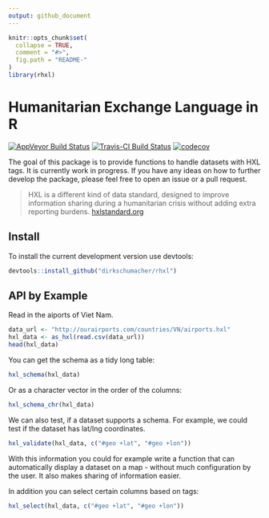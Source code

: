 ```yaml
---
output: github_document
---
```


<!-- README.md is generated from README.Rmd. Please edit that file -->

```r
knitr::opts_chunk$set(
  collapse = TRUE,
  comment = "#>",
  fig.path = "README-"
)
library(rhxl)
```


# Humanitarian Exchange Language in R
[![AppVeyor Build Status](https://ci.appveyor.com/api/projects/status/github/dirkschumacher/rhxl?branch=master&svg=true)](https://ci.appveyor.com/project/dirkschumacher/rhxl)
[![Travis-CI Build Status](https://travis-ci.org/dirkschumacher/rhxl.svg?branch=master)](https://travis-ci.org/dirkschumacher/rhxl)
[![codecov](https://codecov.io/gh/dirkschumacher/rhxl/branch/master/graph/badge.svg)](https://codecov.io/gh/dirkschumacher/rhxl)

The goal of this package is to provide functions to handle datasets with HXL tags. It is currently work in progress. If you have any ideas on how to further develop the package, please feel free to open an issue or a pull request.

> HXL is a different kind of data standard, designed to improve information sharing during a humanitarian crisis without adding extra reporting burdens.
[hxlstandard.org](http://hxlstandard.org/standard/1_0final/)

## Install

To install the current development version use devtools:

```R 
devtools::install_github("dirkschumacher/rhxl")
```

## API by Example

Read in the aiports of Viet Nam.

```r
data_url <- "http://ourairports.com/countries/VN/airports.hxl"
hxl_data <- as_hxl(read.csv(data_url))
head(hxl_data)
```

You can get the schema as a tidy long table:

```r
hxl_schema(hxl_data)
```

Or as a character vector in the order of the columns:

```r
hxl_schema_chr(hxl_data)
```

We can also test, if a dataset supports a schema. For example, we could test if the dataset has lat/lng coordinates.

```r
hxl_validate(hxl_data, c("#geo +lat", "#geo +lon"))
```

With this information you could for example write a function that can automatically display a dataset on a map - without much configuration by the user. It also makes sharing of information easier.

In addition you can select certain columns based on tags:

```r
hxl_select(hxl_data, c("#geo +lat", "#geo +lon"))
```

